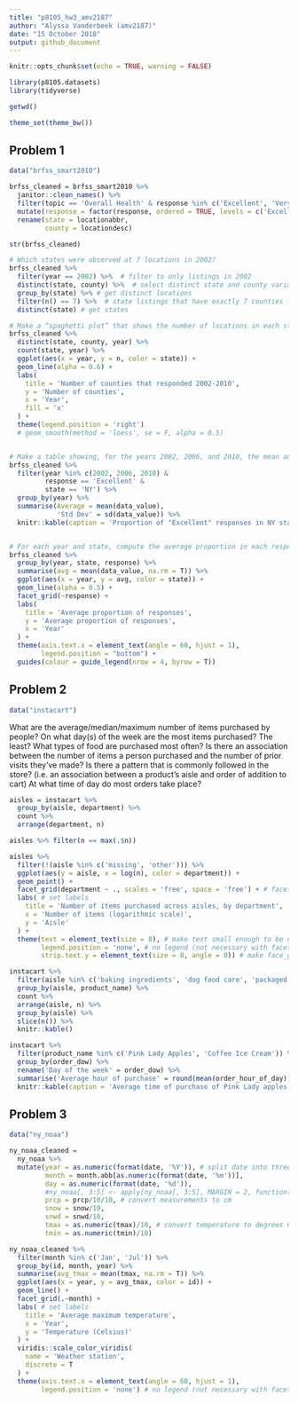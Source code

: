```yaml
---
title: "p8105_hw3_amv2187"
author: "Alyssa Vanderbeek (amv2187)"
date: "15 October 2018"
output: github_document
---
```


```r
knitr::opts_chunk$set(echo = TRUE, warning = FALSE)

library(p8105.datasets)
library(tidyverse)

getwd()

theme_set(theme_bw())
```


## Problem 1

```r
data("brfss_smart2010") 

brfss_cleaned = brfss_smart2010 %>%
  janitor::clean_names() %>%
  filter(topic == 'Overall Health' & response %in% c('Excellent', 'Very good', 'Good', 'Fair', 'Poor')) %>%
  mutate(response = factor(response, ordered = TRUE, levels = c('Excellent', 'Very good', 'Good', 'Fair', 'Poor'))) %>%
  rename(state = locationabbr,
         county = locationdesc)

str(brfss_cleaned)
```


```r
# Which states were observed at 7 locations in 2002?
brfss_cleaned %>%
  filter(year == 2002) %>%  # filter to only listings in 2002
  distinct(state, county) %>%  # select distinct state and county variables
  group_by(state) %>% # get distinct locations
  filter(n() == 7) %>%  # state listings that have exactly 7 counties listed
  distinct(state) # get states

# Make a “spaghetti plot” that shows the number of locations in each state from 2002 to 2010.
brfss_cleaned %>%
  distinct(state, county, year) %>%
  count(state, year) %>%
  ggplot(aes(x = year, y = n, color = state)) +
  geom_line(alpha = 0.6) + 
  labs(
    title = 'Number of counties that responded 2002-2010',
    y = 'Number of counties',
    x = 'Year', 
    fill = 'x'
  ) +
  theme(legend.position = 'right')
  # geom_smooth(method = 'loess', se = F, alpha = 0.5)


# Make a table showing, for the years 2002, 2006, and 2010, the mean and standard deviation of the proportion of “Excellent” responses across locations in NY State.
brfss_cleaned %>%
  filter(year %in% c(2002, 2006, 2010) & 
         response == 'Excellent' & 
         state == 'NY') %>% 
  group_by(year) %>%
  summarise(Average = mean(data_value), 
            'Std Dev' = sd(data_value)) %>%
  knitr::kable(caption = 'Proportion of "Excellent" responses in NY state' )


# For each year and state, compute the average proportion in each response category (taking the average across locations in a state). Make a five-panel plot that shows, for each response category separately, the distribution of these state-level averages over time.
brfss_cleaned %>% 
  group_by(year, state, response) %>%
  summarise(avg = mean(data_value, na.rm = T)) %>% 
  ggplot(aes(x = year, y = avg, color = state)) +
  geom_line(alpha = 0.5) +
  facet_grid(~response) + 
  labs(
    title = 'Average proportion of responses',
    y = 'Average proportion of responses',
    x = 'Year'
  ) + 
  theme(axis.text.x = element_text(angle = 60, hjust = 1),
        legend.position = "bottom") +
  guides(colour = guide_legend(nrow = 4, byrow = T)) 

```





## Problem 2

```r
data("instacart")

```

What are the average/median/maximum number of items purchased by people?
On what day(s) of the week are the most items purchased? The least?
What types of food are purchased most often?
Is there an association between the number of items a person purchased and the number of prior visits they've made?
Is there a pattern that is commonly followed in the store? (i.e. an association between a product's aisle and order of addition to cart)
At what time of day do most orders take place?

```r
aisles = instacart %>%
  group_by(aisle, department) %>%
  count %>%
  arrange(department, n)

aisles %>% filter(n == max(.$n))
```  

```r
aisles %>%
  filter(!(aisle %in% c('missing', 'other'))) %>%
  ggplot(aes(y = aisle, x = log(n), color = department)) +
  geom_point() +
  facet_grid(department ~ ., scales = 'free', space = 'free') + # facet by department
  labs( # set labels
    title = 'Number of items purchased across aisles, by department',
    x = 'Number of items (logarithmic scale)',
    y = 'Aisle'
  ) +
  theme(text = element_text(size = 8), # make text small enough to be non-overlapping
        legend.position = 'none', # no legend (not necessary with facet_grid)
        strip.text.y = element_text(size = 8, angle = 0)) # make face_grid titles horizontal so they are legible
```

```r
instacart %>%
  filter(aisle %in% c('baking ingredients', 'dog food care', 'packaged vegetables fruits')) %>%
  group_by(aisle, product_name) %>%
  count %>%
  arrange(aisle, n) %>%
  group_by(aisle) %>%
  slice(n()) %>%
  knitr::kable()

instacart %>%
  filter(product_name %in% c('Pink Lady Apples', 'Coffee Ice Cream')) %>%
  group_by(order_dow) %>%
  rename('Day of the week' = order_dow) %>%
  summarise('Average hour of purchase' = round(mean(order_hour_of_day))) %>%
  knitr::kable(caption = 'Average time of purchase of Pink Lady apples and coffee ice cream')
```






## Problem 3

```r
data("ny_noaa")

ny_noaa_cleaned = 
  ny_noaa %>%
  mutate(year = as.numeric(format(date, '%Y')), # split date into three columns (year, month, day)
         month = month.abb[as.numeric(format(date, '%m'))],
         day = as.numeric(format(date, '%d')),
         #ny_noaa[, 3:5] <- apply(ny_noaa[, 3:5], MARGIN = 2, function(i){ i/10 }))
         prcp = prcp/10/10, # convert measurements to cm 
         snow = snow/10,
         snwd = snwd/10,
         tmax = as.numeric(tmax)/10, # convert temperature to degrees Celsius
         tmin = as.numeric(tmin)/10)

ny_noaa_cleaned %>%
  filter(month %in% c('Jan', 'Jul')) %>%
  group_by(id, month, year) %>%
  summarise(avg_tmax = mean(tmax, na.rm = T)) %>%
  ggplot(aes(x = year, y = avg_tmax, color = id)) +
  geom_line() +
  facet_grid(.~month) +
  labs( # set labels
    title = 'Average maximum temperature',
    x = 'Year',
    y = 'Temperature (Celsius)'
  ) +
  viridis::scale_color_viridis(
    name = 'Weather station',
    discrete = T
  ) +
  theme(axis.text.x = element_text(angle = 60, hjust = 1),
        legend.position = 'none') # no legend (not necessary with facet_grid)

  
```

